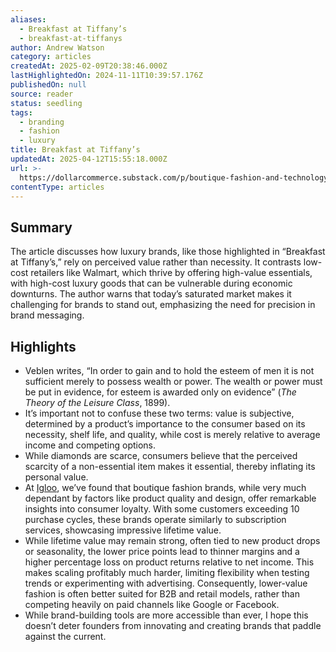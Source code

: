 ```yaml
---
aliases:
  - Breakfast at Tiffany’s
  - breakfast-at-tiffanys
author: Andrew Watson
category: articles
createdAt: 2025-02-09T20:38:46.000Z
lastHighlightedOn: 2024-11-11T10:39:57.176Z
publishedOn: null
source: reader
status: seedling
tags:
  - branding
  - fashion
  - luxury
title: Breakfast at Tiffany’s
updatedAt: 2025-04-12T15:55:18.000Z
url: >-
  https://dollarcommerce.substack.com/p/boutique-fashion-and-technology-in-marketing?utm_source=post-email-title&publication_id=2682667&post_id=151153351&utm_campaign=email-post-title&isFreemail=true&r=31t9d7&triedRedirect=true&utm_medium=email
contentType: articles
---
```

## Summary

The article discusses how luxury brands, like those highlighted in “Breakfast at Tiffany’s,” rely on perceived value rather than necessity. It contrasts low-cost retailers like Walmart, which thrive by offering high-value essentials, with high-cost luxury goods that can be vulnerable during economic downturns. The author warns that today’s saturated market makes it challenging for brands to stand out, emphasizing the need for precision in brand messaging.

## Highlights

- Veblen writes, “In order to gain and to hold the esteem of men it is not sufficient merely to possess wealth or power. The wealth or power must be put in evidence, for esteem is awarded only on evidence” (_The Theory of the Leisure Class_, 1899).
- It’s important not to confuse these two terms: value is subjective, determined by a product’s importance to the consumer based on its necessity, shelf life, and quality, while cost is merely relative to average income and competing options.
- While diamonds are scarce, consumers believe that the perceived scarcity of a non-essential item makes it essential, thereby inflating its personal value.
- At [Igloo](http://igloomedia.co), we’ve found that boutique fashion brands, while very much dependant by factors like product quality and design, offer remarkable insights into consumer loyalty. With some customers exceeding 10 purchase cycles, these brands operate similarly to subscription services, showcasing impressive lifetime value.
- While lifetime value may remain strong, often tied to new product drops or seasonality, the lower price points lead to thinner margins and a higher percentage loss on product returns relative to net income. This makes scaling profitably much harder, limiting flexibility when testing trends or experimenting with advertising. Consequently, lower-value fashion is often better suited for B2B and retail models, rather than competing heavily on paid channels like Google or Facebook.
- While brand-building tools are more accessible than ever, I hope this doesn’t deter founders from innovating and creating brands that paddle against the current.
